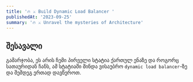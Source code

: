 ```yaml
---
title: '🔥 ⚔️ Build Dynamic Load Balancer '
publishedAt: '2023-09-25'
summary: '🔥 ⚔️ Unravel the mysteries of Architecture'
---
```


## შესავალი
გამარჯობა, ეს არის ჩემი პირველი სტატია ქართულ ენაზე და როგორც სათაურიდან ჩანს, ამ სტატიაში მინდა ვისაუბრო `dynamic load balancer`-ზე და შემდეგ ერთად 
დავწეროთ.